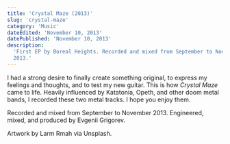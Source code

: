 ```yaml
---
title: 'Crystal Maze (2013)'
slug: 'crystal-maze'
category: 'Music'
dateEdited: 'November 10, 2013'
datePublished: 'November 10, 2013'
description:
  'First EP by Boreal Heights. Recorded and mixed from September to November
  2013.'
---
```


<EmbedSpotify src="https://open.spotify.com/embed/album/43HTMr4WfMoGYvIUdCA6Iu?utm_source=generator&theme=0" />

I had a strong desire to finally create something original, to express my
feelings and thoughts, and to test my new guitar. This is how _Crystal Maze_
came to life. Heavily influenced by Katatonia, Opeth, and other doom metal
bands, I recorded these two metal tracks. I hope you enjoy them.

Recorded and mixed from September to November 2013. Engineered, mixed, and
produced by Evgenii Grigorev.

Artwork by Larm Rmah via Unsplash.
